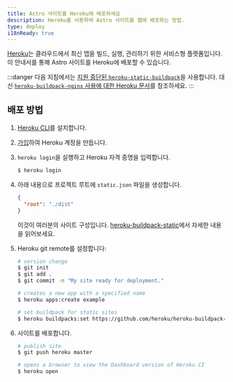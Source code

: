 ```yaml
---
title: Astro 사이트를 Heroku에 배포하세요
description: Heroku를 사용하여 Astro 사이트를 웹에 배포하는 방법.
type: deploy
i18nReady: true
---
```


[Heroku](https://www.heroku.com/)는 클라우드에서 최신 앱을 빌드, 실행, 관리하기 위한 서비스형 플랫폼입니다. 이 안내서를 통해 Astro 사이트를 Heroku에 배포할 수 있습니다.

:::danger
다음 지침에서는 [지원 중단된 `heroku-static-buildpack`](https://github.com/heroku/heroku-buildpack-static#warning-heroku-buildpack-static-is-deprecated)을 사용합니다. 대신 [`heroku-buildpack-nginx` 사용에 대한 Heroku 문서](https://github.com/dokku/heroku-buildpack-nginx)를 참조하세요.
:::

## 배포 방법

1. [Heroku CLI](https://devcenter.heroku.com/articles/heroku-cli)를 설치합니다.

2. [가입](https://signup.heroku.com/)하여 Heroku 계정을 만듭니다.

3. `heroku login`을 실행하고 Heroku 자격 증명을 입력합니다.

   ```bash
   $ heroku login
   ```

4. 아래 내용으로 프로젝트 루트에 `static.json` 파일을 생성합니다.

   ```json title="static.json"
   {
     "root": "./dist"
   }
   ```

   이것이 여러분의 사이트 구성입니다. [heroku-buildpack-static](https://github.com/heroku/heroku-buildpack-static)에서 자세한 내용을 읽어보세요.

5. Heroku git remote를 설정합니다:

   ```bash
   # version change
   $ git init
   $ git add .
   $ git commit -m "My site ready for deployment."

   # creates a new app with a specified name
   $ heroku apps:create example

   # set buildpack for static sites
   $ heroku buildpacks:set https://github.com/heroku/heroku-buildpack-static.git
   ```

6. 사이트를 배포합니다.

   ```bash
   # publish site
   $ git push heroku master

   # opens a browser to view the Dashboard version of Heroku CI
   $ heroku open
   ```
